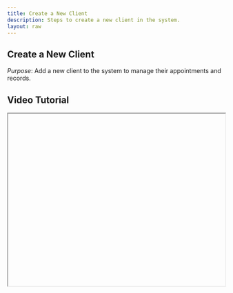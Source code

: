 ```yaml
---
title: Create a New Client
description: Steps to create a new client in the system.
layout: raw
---
```



<div className="mdx-content">

## Create a New Client



*Purpose*: Add a new client to the system to manage their appointments and records.

## Video Tutorial



<iframe
  width="100%"
  height="400"
  title="Create new client tutorial"
  allowFullScreen
  className="rounded-lg"
/>

---

## Steps:



❶ **Go to Clients Page**  
From the dashboard, go to the **“Clients”** tab on the left.

❷ **Click Add Client**  
On the top right corner of the Clients page, click the **“Add Client”** button.

❸ **Open the Form**  
A slide-in panel will open on the right side of your screen with a form to fill in client information.

❹ **Verify Phone Number**  
Begin by entering the client’s **phone number**, then click the **“Check”** button to verify if the number is unique (no duplicates allowed).

❺ **Fill Out Form Fields**  
Once verified, continue filling out the rest of the form fields:
- **Full Name**
- **Email**
- **Gender**
- **Birth Date**
- **Address**
- Optionally upload a **profile image (avatar)**

❻ **Add Notes**  
You can also add a **partner note**, which can be internal preferences or instructions.

❼ **Submit the Form**  
After all required fields are completed, scroll to the bottom of the panel and click on the **“Add Client”** button.

❽ **Confirmation Message**  
A success message will appear confirming that the new client has been added to your system.

---

**Tip for First-Time Users**:  
Ensure all mandatory fields are filled correctly to avoid validation errors during submission.

<div className="space-y-4 mt-6">

<div className="my-10 border-t border-gray-200" />

## More questions about this


</div>
<div className="space-y-4 mt-6">
  <details className="bg-white rounded-md p-4 border border-gray-300">
  <summary
    className="font-medium text-base text-gray-900"
    style={{
      backgroundColor: 'transparent',
      outline: 'none',
      cursor: 'pointer',
      userSelect: 'none',
      listStyle: 'none',
    }}
  >What happens if a duplicate phone number is entered?</summary>
   <p className="mt-2 text-sm text-gray-700">
      The system will prompt you that the number already exists and prevent submission.
    </p>
  </details>

  <details className="bg-white rounded-md p-4 border border-gray-300">
  <summary
    className="font-medium text-base text-gray-900"
    style={{
      backgroundColor: 'transparent',
      outline: 'none',
      cursor: 'pointer',
      userSelect: 'none',
      listStyle: 'none',
    }}
  >Can I edit the client information later?</summary>
    <p className="mt-2 text-sm text-gray-700">
      Yes, you can edit any client information from the Clients page by selecting the client and choosing the edit option.
    </p>
  </details>
</div>
</div>

---

<div className="space-y-4 mt-6">

<div className="my-10 border-t border-gray-200" />

<div className="mdx-content mt-10">

Was this article helpful?

<div style={{ display: 'flex', gap: '1rem' }}>
  <button style={{ padding: '0.5rem', borderRadius: '9999px', backgroundColor: '#f0f0f0' }}>
    👍
  </button>
  <button style={{ padding: '0.5rem', borderRadius: '9999px', backgroundColor: '#f0f0f0' }}>
    👎
  </button>
</div>
</div>

---
</div>
